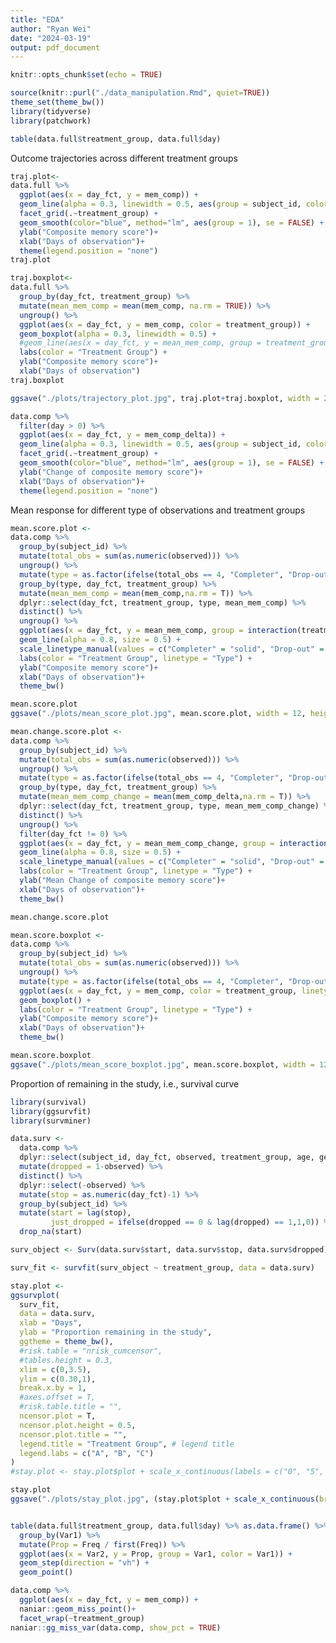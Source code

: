 ```yaml
---
title: "EDA"
author: "Ryan Wei"
date: "2024-03-19"
output: pdf_document
---
```


```r
knitr::opts_chunk$set(echo = TRUE)
```

```r
source(knitr::purl("./data_manipulation.Rmd", quiet=TRUE))
theme_set(theme_bw())
library(tidyverse)
library(patchwork)
```


```r
table(data.full$treatment_group, data.full$day)
```

Outcome trajectories across different treatment groups
```r
traj.plot<-
data.full %>% 
  ggplot(aes(x = day_fct, y = mem_comp)) +
  geom_line(alpha = 0.3, linewidth = 0.5, aes(group = subject_id, color = treatment_group)) +
  facet_grid(.~treatment_group) + 
  geom_smooth(color="blue", method="lm", aes(group = 1), se = FALSE) +
  ylab("Composite memory score")+
  xlab("Days of observation")+
  theme(legend.position = "none")
traj.plot

traj.boxplot<-
data.full %>%
  group_by(day_fct, treatment_group) %>%
  mutate(mean_mem_comp = mean(mem_comp, na.rm = TRUE)) %>%
  ungroup() %>% 
  ggplot(aes(x = day_fct, y = mem_comp, color = treatment_group)) +
  geom_boxplot(alpha = 0.3, linewidth = 0.5) +
  #geom_line(aes(x = day_fct, y = mean_mem_comp, group = treatment_group), size = 0.5, alpha = 0.8) +
  labs(color = "Treatment Group") +
  ylab("Composite memory score")+
  xlab("Days of observation")
traj.boxplot

ggsave("./plots/trajectory_plot.jpg", traj.plot+traj.boxplot, width = 24, height = 12, dpi = 300)
```


```r
data.comp %>% 
  filter(day > 0) %>% 
  ggplot(aes(x = day_fct, y = mem_comp_delta)) +
  geom_line(alpha = 0.3, linewidth = 0.5, aes(group = subject_id, color = treatment_group)) +
  facet_grid(.~treatment_group) + 
  geom_smooth(color="blue", method="lm", aes(group = 1), se = FALSE) +
  ylab("Change of composite memory score")+
  xlab("Days of observation")+
  theme(legend.position = "none")
```


Mean response for different type of observations and treatment groups
```r
mean.score.plot <-
data.comp %>% 
  group_by(subject_id) %>% 
  mutate(total_obs = sum(as.numeric(observed))) %>% 
  ungroup() %>% 
  mutate(type = as.factor(ifelse(total_obs == 4, "Completer", "Drop-out"))) %>% 
  group_by(type, day_fct, treatment_group) %>% 
  mutate(mean_mem_comp = mean(mem_comp,na.rm = T)) %>% 
  dplyr::select(day_fct, treatment_group, type, mean_mem_comp) %>% 
  distinct() %>% 
  ungroup() %>% 
  ggplot(aes(x = day_fct, y = mean_mem_comp, group = interaction(treatment_group, type), color = treatment_group, linetype = type)) +
  geom_line(alpha = 0.8, size = 0.5) +
  scale_linetype_manual(values = c("Completer" = "solid", "Drop-out" = "dashed")) +
  labs(color = "Treatment Group", linetype = "Type") +
  ylab("Composite memory score")+
  xlab("Days of observation")+
  theme_bw()

mean.score.plot
ggsave("./plots/mean_score_plot.jpg", mean.score.plot, width = 12, height = 8, dpi = 300)
```

```r
mean.change.score.plot <-
data.comp %>% 
  group_by(subject_id) %>% 
  mutate(total_obs = sum(as.numeric(observed))) %>% 
  ungroup() %>% 
  mutate(type = as.factor(ifelse(total_obs == 4, "Completer", "Drop-out"))) %>% 
  group_by(type, day_fct, treatment_group) %>% 
  mutate(mean_mem_comp_change = mean(mem_comp_delta,na.rm = T)) %>% 
  dplyr::select(day_fct, treatment_group, type, mean_mem_comp_change) %>% 
  distinct() %>% 
  ungroup() %>% 
  filter(day_fct != 0) %>% 
  ggplot(aes(x = day_fct, y = mean_mem_comp_change, group = interaction(treatment_group, type), color = treatment_group, linetype = type)) +
  geom_line(alpha = 0.8, size = 0.5) +
  scale_linetype_manual(values = c("Completer" = "solid", "Drop-out" = "dashed")) +
  labs(color = "Treatment Group", linetype = "Type") +
  ylab("Mean Change of composite memory score")+
  xlab("Days of observation")+
  theme_bw()

mean.change.score.plot
```


```r
mean.score.boxplot <-
data.comp %>% 
  group_by(subject_id) %>% 
  mutate(total_obs = sum(as.numeric(observed))) %>% 
  ungroup() %>% 
  mutate(type = as.factor(ifelse(total_obs == 4, "Completer", "Drop-out"))) %>% 
  ggplot(aes(x = day_fct, y = mem_comp, color = treatment_group, linetype = type)) +
  geom_boxplot() +
  labs(color = "Treatment Group", linetype = "Type") +
  ylab("Composite memory score")+
  xlab("Days of observation")+
  theme_bw()

mean.score.boxplot
ggsave("./plots/mean_score_boxplot.jpg", mean.score.boxplot, width = 12, height = 8, dpi = 300)
```


Proportion of remaining in the study, i.e., survival curve
```r
library(survival)
library(ggsurvfit)
library(survminer)

data.surv <-
  data.comp %>% 
  dplyr::select(subject_id, day_fct, observed, treatment_group, age, gender) %>% 
  mutate(dropped = 1-observed) %>% 
  distinct() %>% 
  dplyr::select(-observed) %>% 
  mutate(stop = as.numeric(day_fct)-1) %>% 
  group_by(subject_id) %>% 
  mutate(start = lag(stop), 
         just_dropped = ifelse(dropped == 0 & lag(dropped) == 1,1,0)) %>% 
  drop_na(start)

surv_object <- Surv(data.surv$start, data.surv$stop, data.surv$dropped)

surv_fit <- survfit(surv_object ~ treatment_group, data = data.surv)

stay.plot <-
ggsurvplot(
  surv_fit,
  data = data.surv,
  xlab = "Days",
  ylab = "Proportion remaining in the study",
  ggtheme = theme_bw(),
  #risk.table = "nrisk_cumcensor",
  #tables.height = 0.3,
  xlim = c(0,3.5),
  ylim = c(0.30,1),
  break.x.by = 1,
  #axes.offset = T,
  #risk.table.title = "",
  ncensor.plot = T,
  ncensor.plot.height = 0.5,
  ncensor.plot.title = "",
  legend.title = "Treatment Group", # legend title
  legend.labs = c("A", "B", "C")
)
#stay.plot <- stay.plot$plot + scale_x_continuous(labels = c("0", "5", "19", "90"))

stay.plot
ggsave("./plots/stay_plot.jpg", (stay.plot$plot + scale_x_continuous(breaks = c(0,1,2,3),labels = c(0,5,19,90)) )/(stay.plot$ncensor.plot + theme(legend.position = "none")+ scale_x_continuous(breaks = c(0,1,2,3), labels = c(0,5,19,90))), width = 12, height = 8, dpi = 300)


table(data.full$treatment_group, data.full$day) %>% as.data.frame() %>% 
  group_by(Var1) %>% 
  mutate(Prop = Freq / first(Freq)) %>% 
  ggplot(aes(x = Var2, y = Prop, group = Var1, color = Var1)) +
  geom_step(direction = "vh") + 
  geom_point()
```
```r
data.comp %>%
  ggplot(aes(x = day_fct, y = mem_comp)) +
  naniar::geom_miss_point()+
  facet_wrap(~treatment_group)
naniar::gg_miss_var(data.comp, show_pct = TRUE)
```

